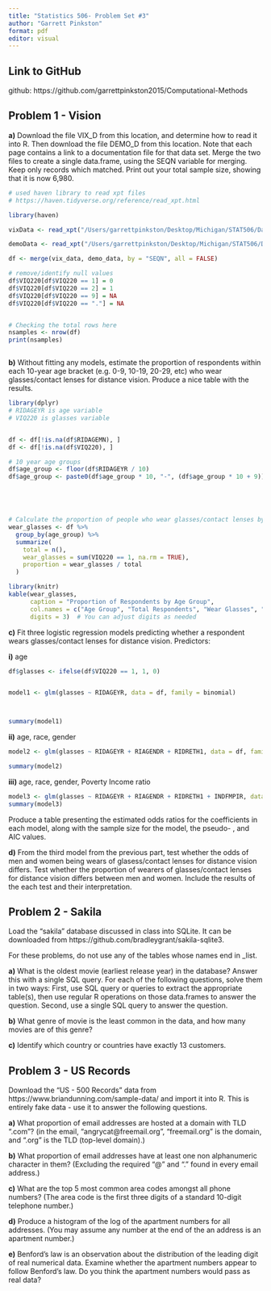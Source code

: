 ```yaml
---
title: "Statistics 506- Problem Set #3"
author: "Garrett Pinkston"
format: pdf
editor: visual
---
```


## **Link to GitHub**

github: https://github.com/garrettpinkston2015/Computational-Methods

## **Problem 1 - Vision**

**a)** Download the file VIX_D from this location, and determine how to read it into R. Then download the file DEMO_D from this location. Note that each page contains a link to a documentation file for that data set. Merge the two files to create a single data.frame, using the SEQN variable for merging. Keep only records which matched. Print out your total sample size, showing that it is now 6,980.

```r

# used haven library to read xpt files
# https://haven.tidyverse.org/reference/read_xpt.html

library(haven)

vixData <- read_xpt("/Users/garrettpinkston/Desktop/Michigan/STAT506/Data/VIX_D.XPT")

demoData <- read_xpt("/Users/garrettpinkston/Desktop/Michigan/STAT506/Data/DEMO_D.XPT")

df <- merge(vix_data, demo_data, by = "SEQN", all = FALSE)

# remove/identify null values
df$VIQ220[df$VIQ220 == 1] = 0
df$VIQ220[df$VIQ220 == 2] = 1
df$VIQ220[df$VIQ220 == 9] = NA
df$VIQ220[df$VIQ220 == "."] = NA


# Checking the total rows here
nsamples <- nrow(df)
print(nsamples)



```

**b)** Without fitting any models, estimate the proportion of respondents within each 10-year age bracket (e.g. 0-9, 10-19, 20-29, etc) who wear glasses/contact lenses for distance vision. Produce a nice table with the results.

```r

library(dplyr)
# RIDAGEYR is age variable
# VIQ220 is glasses variable


df <- df[!is.na(df$RIDAGEMN), ]
df <- df[!is.na(df$VIQ220), ]

# 10 year age groups
df$age_group <- floor(df$RIDAGEYR / 10)
df$age_group <- paste0(df$age_group * 10, "-", (df$age_group * 10 + 9))





# Calculate the proportion of people who wear glasses/contact lenses by age group
wear_glasses <- df %>%
  group_by(age_group) %>%
  summarize(
    total = n(),
    wear_glasses = sum(VIQ220 == 1, na.rm = TRUE),
    proportion = wear_glasses / total
  )

library(knitr)
kable(wear_glasses, 
      caption = "Proportion of Respondents by Age Group",
      col.names = c("Age Group", "Total Respondents", "Wear Glasses", "Proportion Wearing Glasses"),
      digits = 3)  # You can adjust digits as needed


```

**c)** Fit three logistic regression models predicting whether a respondent wears glasses/contact lenses for distance vision. Predictors:

**i)** age

```r
df$glasses <- ifelse(df$VIQ220 == 1, 1, 0)


model1 <- glm(glasses ~ RIDAGEYR, data = df, family = binomial)



summary(model1)

```

**ii)** age, race, gender

```r

model2 <- glm(glasses ~ RIDAGEYR + RIAGENDR + RIDRETH1, data = df, family = binomial)

summary(model2)


```

**iii)** age, race, gender, Poverty Income ratio

```r

model3 <- glm(glasses ~ RIDAGEYR + RIAGENDR + RIDRETH1 + INDFMPIR, data = df, family = binomial)
summary(model3)


```

Produce a table presenting the estimated odds ratios for the coefficients in each model, along with the sample size for the model, the pseudo- , and AIC values.

**d)** From the third model from the previous part, test whether the odds of men and women being wears of glasess/contact lenses for distance vision differs. Test whether the proportion of wearers of glasses/contact lenses for distance vision differs between men and women. Include the results of the each test and their interpretation.

## **Problem 2 - Sakila**

Load the “sakila” database discussed in class into SQLite. It can be downloaded from https://github.com/bradleygrant/sakila-sqlite3.

For these problems, do not use any of the tables whose names end in \_list.

**a)** What is the oldest movie (earliest release year) in the database? Answer this with a single SQL query. For each of the following questions, solve them in two ways: First, use SQL query or queries to extract the appropriate table(s), then use regular R operations on those data.frames to answer the question. Second, use a single SQL query to answer the question.

**b)** What genre of movie is the least common in the data, and how many movies are of this genre?

**c)** Identify which country or countries have exactly 13 customers.

## **Problem 3 - US Records**

Download the “US - 500 Records” data from https://www.briandunning.com/sample-data/ and import it into R. This is entirely fake data - use it to answer the following questions.

**a)** What proportion of email addresses are hosted at a domain with TLD “.com”? (in the email, “angrycat\@freemail.org”, “freemail.org” is the domain, and “.org” is the TLD (top-level domain).)

**b)** What proportion of email addresses have at least one non alphanumeric character in them? (Excluding the required “\@” and “.” found in every email address.)

**c)** What are the top 5 most common area codes amongst all phone numbers? (The area code is the first three digits of a standard 10-digit telephone number.)

**d)** Produce a histogram of the log of the apartment numbers for all addresses. (You may assume any number at the end of the an address is an apartment number.)

**e)** Benford’s law is an observation about the distribution of the leading digit of real numerical data. Examine whether the apartment numbers appear to follow Benford’s law. Do you think the apartment numbers would pass as real data?

